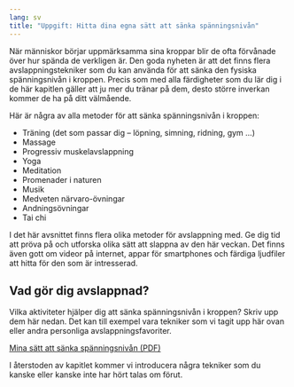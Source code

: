 ```yaml
---
lang: sv
title: "Uppgift: Hitta dina egna sätt att sänka spänningsnivån"
---
```


När människor börjar uppmärksamma sina kroppar blir de ofta förvånade
över hur spända de verkligen är. Den goda nyheten är att det finns flera
avslappningstekniker som du kan använda för att sänka den fysiska
spänningsnivån i kroppen. Precis som med alla färdigheter som du lär dig
i de här kapitlen gäller att ju mer du tränar på dem, desto större
inverkan kommer de ha på ditt välmående.

Här är några av alla metoder för att sänka spänningsnivån i kroppen:

-   Träning (det som passar dig -- löpning, simning, ridning, gym \...)
-   Massage
-   Progressiv muskelavslappning
-   Yoga
-   Meditation
-   Promenader i naturen
-   Musik
-   Medveten närvaro-övningar
-   Andningsövningar
-   Tai chi

I det här avsnittet finns flera olika metoder för avslappning med. Ge dig
tid att pröva på och utforska olika sätt att slappna av den här veckan.
Det finns även gott om videor på internet, appar för smartphones och
färdiga ljudfiler att hitta för den som är intresserad.

## Vad gör dig avslappnad?

Vilka aktiviteter hjälper dig att sänka spänningsnivån i kroppen? Skriv
upp dem här nedan. Det kan till exempel vara tekniker som vi tagit upp
här ovan eller andra personliga avslappningsfavoriter. 

::: {.content-visible when-format="html"}
[Mina sätt att sänka spänningsnivån (PDF)](forms/e2627c067c06a2a074a6b04bc770d166.pdf)
:::

I återstoden av kapitlet kommer vi introducera några tekniker som du
kanske eller kanske inte har hört talas om förut.
